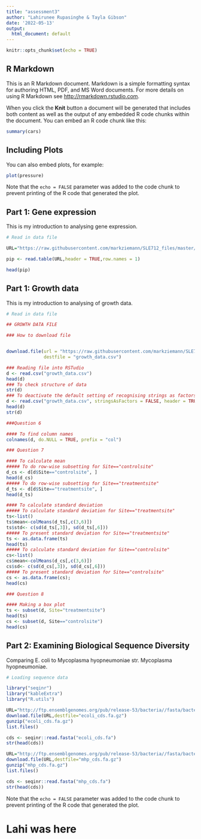 ```yaml
---
title: "assessment3"
author: "Lahirunee Rupasinghe & Tayla Gibson"
date: '2022-05-13'
output:
  html_document: default
---
```


```r
knitr::opts_chunk$set(echo = TRUE)
```

## R Markdown

This is an R Markdown document. Markdown is a simple formatting syntax for authoring HTML, PDF, and MS Word documents. For more details on using R Markdown see <http://rmarkdown.rstudio.com>.

When you click the **Knit** button a document will be generated that includes both content as well as the output of any embedded R code chunks within the document. You can embed an R code chunk like this:

```r
summary(cars)
```

## Including Plots

You can also embed plots, for example:

```r
plot(pressure)
```

Note that the `echo = FALSE` parameter was added to the code chunk to prevent printing of the R code that generated the plot.


## Part 1: Gene expression

This is my introduction to analysing gene expression.

```r
# Read in data file

URL="https://raw.githubusercontent.com/markziemann/SLE712_files/master/assessment_task3/bioinfo_asst3_part1_files/gene_expression.tsv"

pip <- read.table(URL,header = TRUE,row.names = 1)

head(pip)
```


## Part 1: Growth data

This is my introduction to analysing of growth data.

```r
# Read in data file

## GROWTH DATA FILE

### How to download file


download.file(url = "https://raw.githubusercontent.com/markziemann/SLE712_files/master/assessment_task3/bioinfo_asst3_part1_files/growth_data.csv", 
              destfile = "growth_data.csv")

### Reading file into RSTudio
d <- read.csv("growth_data.csv")
head(d)
### To check structure of data 
str(d)
### To deactivate the default setting of recognising strings as factors and remove extra headings
d <- read.csv("growth_data.csv", stringsAsFactors = FALSE, header = TRUE)
head(d)
str(d)

###Question 6

#### To find column names
colnames(d, do.NULL = TRUE, prefix = "col")

### Question 7 

#### To calculate mean
##### To do row-wise subsetting for Site=="controlsite"
d_cs <- d[d$Site=="controlsite", ]
head(d_cs)
##### To do row-wise subsetting for Site=="treatmentsite"
d_ts <- d[d$Site=="treatmentsite", ]
head(d_ts)

#### To calculate standard deviation
##### To calculate standard deviation for Site=="treatmentsite" 
ts<-list()
ts$mean<-colMeans(d_ts[,c(3,6)])
ts$std<- c(sd(d_ts[,3]), sd(d_ts[,6]))
##### To present standard deviation for Site=="treatmentsite"  
ts <- as.data.frame(ts)
head(ts)
##### To calculate standard deviation for Site=="controlsite"
cs<-list()
cs$mean<-colMeans(d_cs[,c(3,6)])
cs$sd<- c(sd(d_cs[,3]), sd(d_cs[,6]))
##### To present standard deviation for Site=="controlsite" 
cs <- as.data.frame(cs);
head(cs)

### Question 8

#### Making a box plot
ts <- subset(d, Site="treatmentsite")
head(ts)
cs <- subset(d, Site=="controlsite")
head(cs)

```


## Part 2: Examining Biological Sequence Diversity

Comparing E. coli to Mycoplasma hyopneumoniae str. Mycoplasma hyopneumoniae.

```r
# Loading sequence data

library("seqinr")
library("kableExtra")
library("R.utils")

URL="http://ftp.ensemblgenomes.org/pub/release-53/bacteria//fasta/bacteria_0_collection/escherichia_coli_str_k_12_substr_mg1655_gca_000005845/cdna/Escherichia_coli_str_k_12_substr_mg1655_gca_000005845.ASM584v2.cdna.all.fa.gz"
download.file(URL,destfile="ecoli_cds.fa.gz")
gunzip("ecoli_cds.fa.gz")
list.files()

cds <- seqinr::read.fasta("ecoli_cds.fa")
str(head(cds))

URL="http://ftp.ensemblgenomes.org/pub/release-53/bacteria//fasta/bacteria_40_collection/mycoplasma_hyopneumoniae_gca_004768725/cdna/Mycoplasma_hyopneumoniae_gca_004768725.ASM476872v1.cdna.all.fa.gz"
download.file(URL,destfile="mhp_cds.fa.gz")
gunzip("mhp_cds.fa.gz")
list.files()

cds <- seqinr::read.fasta("mhp_cds.fa")
str(head(cds))


```


Note that the `echo = FALSE` parameter was added to the code chunk to prevent printing of the R code that generated the plot.

# Lahi was here

